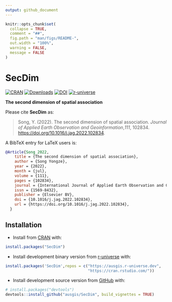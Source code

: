 ```yaml
---
output: github_document
---
```


<!-- README.md is generated from README.Rmd. Please edit that file -->

```r
knitr::opts_chunk$set(
  collapse = TRUE,
  comment = "##",
  fig.path = "man/figs/README-",
  out.width = "100%",
  warning = FALSE,
  message = FALSE
)
```

# SecDim

<!-- badges: start -->

[![CRAN](https://www.r-pkg.org/badges/version/SecDim)](https://CRAN.R-project.org/package=SecDim)
[![Downloads](https://cranlogs.r-pkg.org/badges/SecDim)](https://CRAN.R-project.org/package=SecDim)
[![DOI](https://ausgis.github.io/badges/secdim_paper.svg)](https://doi.org/10.1016/j.jag.2022.102834)
[![r-universe](https://ausgis.r-universe.dev/badges/SecDim)](https://ausgis.r-universe.dev/SecDim)

<!-- badges: end -->

**The second dimension of spatial association**

Please cite **SecDim** as:

> Song, Y. (2022). The second dimension of spatial association.
> *Journal of Applied Earth Observation and Geoinformation*,*111*, 102834.
> <https://doi.org/10.1016/j.jag.2022.102834>.

A BibTeX entry for LaTeX users is:

``` bib
@Article{Song_2022,
    title = {The second dimension of spatial association},
    author = {Song Yongze},
    year = {2022},
    month = {jul},
    volume = {111},
    pages = {102834},
    journal = {International Journal of Applied Earth Observation and Geoinformation},
    issn = {1569-8432},
    publisher = {Elsevier BV},
    doi = {10.1016/j.jag.2022.102834},
    url = {https://doi.org/10.1016/j.jag.2022.102834},
  }
```

## Installation

- Install from [CRAN](https://CRAN.R-project.org/package=SecDim) with:

``` r
install.packages("SecDim")
```

- Install development binary version from [r-universe](https://ausgis.r-universe.dev/SecDim) with:

``` r
install.packages('SecDim',repos = c("https://ausgis.r-universe.dev",
                                    "https://cran.rstudio.com/"))
```

- Install development source version from [GitHub](https://github.com/ausgis/SecDim) with:

``` r
# install.packages("devtools")
devtools::install_github("ausgis/SecDim", build_vignettes = TRUE)
```
